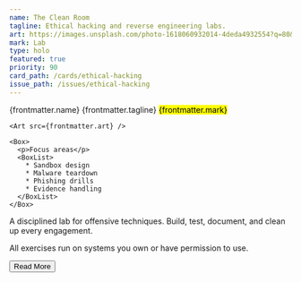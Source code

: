 ```yaml
---
name: The Clean Room
tagline: Ethical hacking and reverse engineering labs.
art: https://images.unsplash.com/photo-1618060932014-4deda4932554?q=80&w=1740&auto=format&fit=crop
mark: Lab
type: holo
featured: true
priority: 90
card_path: /cards/ethical-hacking
issue_path: /issues/ethical-hacking
---
```




<Card>
  <ArtSection>
    <Top>
      <Name>{frontmatter.name}</Name>
      <Tagline>{frontmatter.tagline}</Tagline>
      <Mark>{frontmatter.mark}</Mark>
    </Top>

    <Art src={frontmatter.art} />

    <Box>
      <p>Focus areas</p>
      <BoxList>
        * Sandbox design
        * Malware teardown
        * Phishing drills
        * Evidence handling
      </BoxList>
    </Box>
  </ArtSection>

  <Body>
    A disciplined lab for offensive techniques. Build, test, document, and clean up every engagement.
  </Body>

  <Tip>All exercises run on systems you own or have permission to use.</Tip>

  <Button class="card-cta" href={CARD_PATH} aria-label="Read more about The Clean Room">
    Read More
  </Button>
</Card>

<More>
  <div class="border p-6">
    <MarkdownSnippet markdown={detailsMD} href={ISSUE_PATH} cta="Read the issue overview" />
  </div>
</More>
